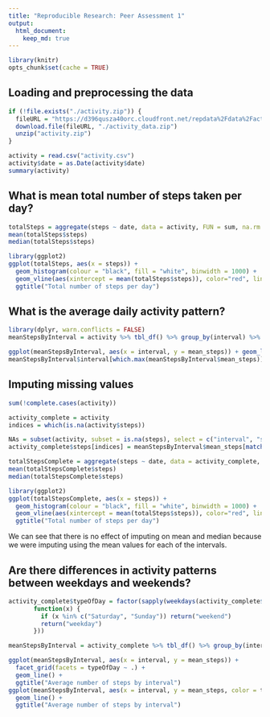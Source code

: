 ```yaml
---
title: "Reproducible Research: Peer Assessment 1"
output: 
  html_document:
    keep_md: true
---
```


```r
library(knitr)
opts_chunk$set(cache = TRUE)
```


## Loading and preprocessing the data
```r
if (!file.exists("./activity.zip")) {
  fileURL = "https://d396qusza40orc.cloudfront.net/repdata%2Fdata%2Factivity.zip"
  download.file(fileURL, "./activity_data.zip")
  unzip("activity.zip")
}

activity = read.csv("activity.csv")
activity$date = as.Date(activity$date)
summary(activity)
```

## What is mean total number of steps taken per day?
```r
totalSteps = aggregate(steps ~ date, data = activity, FUN = sum, na.rm = T)
mean(totalSteps$steps)
median(totalSteps$steps)

library(ggplot2)
ggplot(totalSteps, aes(x = steps)) + 
  geom_histogram(colour = "black", fill = "white", binwidth = 1000) +
  geom_vline(aes(xintercept = mean(totalSteps$steps)), color="red", linetype="dashed", size=1) +
  ggtitle("Total number of steps per day") 

```

## What is the average daily activity pattern?
```r
library(dplyr, warn.conflicts = FALSE)
meanStepsByInterval = activity %>% tbl_df() %>% group_by(interval) %>% summarise(mean_steps = mean(steps, na.rm = TRUE))

ggplot(meanStepsByInterval, aes(x = interval, y = mean_steps)) + geom_line() + ggtitle("Average number of steps by interval")
meanStepsByInterval$interval[which.max(meanStepsByInterval$mean_steps)]
```

## Imputing missing values
```r
sum(!complete.cases(activity))

activity_complete = activity
indices = which(is.na(activity$steps))

NAs = subset(activity, subset = is.na(steps), select = c("interval", "steps"))
activity_complete$steps[indices] = meanStepsByInterval$mean_steps[match(activity$interval[indices], meanStepsByInterval$interval)]

totalStepsComplete = aggregate(steps ~ date, data = activity_complete, FUN = sum)
mean(totalStepsComplete$steps)
median(totalStepsComplete$steps)

library(ggplot2)
ggplot(totalStepsComplete, aes(x = steps)) + 
  geom_histogram(colour = "black", fill = "white", binwidth = 1000) +
  geom_vline(aes(xintercept = mean(totalSteps$steps)), color="red", linetype="dashed", size=1) +
  ggtitle("Total number of steps per day") 

```

We can see that there is no effect of imputing on mean and median because we were imputing using the mean values for each of the intervals.

## Are there differences in activity patterns between weekdays and weekends?
```r
activity_complete$typeOfDay = factor(sapply(weekdays(activity_complete$date), 
       function(x) {
         if (x %in% c("Saturday", "Sunday")) return("weekend")
         return("weekday")
       }))

meanStepsByInterval = activity_complete %>% tbl_df() %>% group_by(interval, typeOfDay) %>% summarise(mean_steps = mean(steps, na.rm = TRUE))

ggplot(meanStepsByInterval, aes(x = interval, y = mean_steps)) + 
  facet_grid(facets = typeOfDay ~ .) + 
  geom_line() + 
  ggtitle("Average number of steps by interval")
ggplot(meanStepsByInterval, aes(x = interval, y = mean_steps, color = typeOfDay)) + 
  geom_line() + 
  ggtitle("Average number of steps by interval")

```
